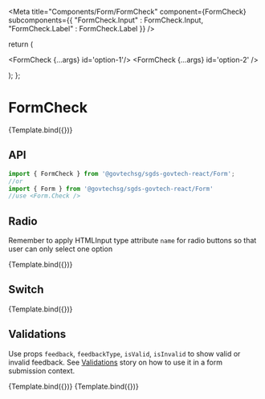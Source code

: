 
<Meta
  title="Components/Form/FormCheck"
  component={FormCheck}
  subcomponents={{
    "FormCheck.Input" : FormCheck.Input,
    "FormCheck.Label" : FormCheck.Label
  }}
/>

  return (
    <Form>
      <FormCheck {...args} id='option-1'/>
      <FormCheck {...args} id='option-2' />
    </Form>
  );
};

# FormCheck

<Canvas>
  <Story
    name="Default - checkbox"
    args={{ label: 'I am default a checkbox (change me)' }}
  >
    {Template.bind({})}
  </Story>
</Canvas>

## API

```jsx
import { FormCheck } from '@govtechsg/sgds-govtech-react/Form'; 
//or 
import { Form } from '@govtechsg/sgds-govtech-react/Form'
//use <Form.Check />
```

<ArgsTable story="Default - checkbox" />

## Radio

Remember to apply HTMLInput type attribute `name` for radio buttons so that user can only select one option

<Canvas>
  <Story
    name="Default - radio"
    args={{ label: 'Radio', type: 'radio', name: 'radio_checks', ariaLabel: 'radio' }}
  >
    {Template.bind({})}
  </Story>
</Canvas>

## Switch

<Canvas>
  <Story name="Default - switch" args={{ label: 'Switch', type: 'switch' }}>
    {Template.bind({})}
  </Story>
</Canvas>

## Validations

Use props `feedback`, `feedbackType`, `isValid`, `isInvalid` to show valid or invalid feedback.
See [Validations](/docs/components-form-validations--native-html-5-form-validation) story on how to use it in a form submission context.

<Canvas>
  <Story
    name="Valid feedback"
    args={{
      label: 'Valid',
      ariaLabel: 'valid',
      isValid: true,
      feedbackType: 'valid',
      feedback: 'All is good!',
    }}
  >
    {Template.bind({})}
  </Story>
  <Story
    name="Invalid Feedback"
    args={{
      label: 'Invalid',
      ariaLabel: 'invalid',
      isInvalid: true,
      feedbackType: 'invalid',
      feedback: 'Uh Oh!',
    }}
  >
    {Template.bind({})}
  </Story>
</Canvas>
